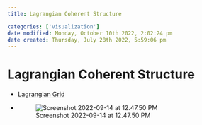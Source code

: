 ```yaml
---
title: Lagrangian Coherent Structure

categories: ['visualization']
date modified: Monday, October 10th 2022, 2:02:24 pm
date created: Thursday, July 28th 2022, 5:59:06 pm
---
```


# Lagrangian Coherent Structure
- [Lagrangian Grid](Lagrangian%20Grid.qmd)
- ![Screenshot 2022-09-14 at 12.47.50 PM](images/Screenshot%202022-09-14%20at%2012.47.50%20PM.png)



